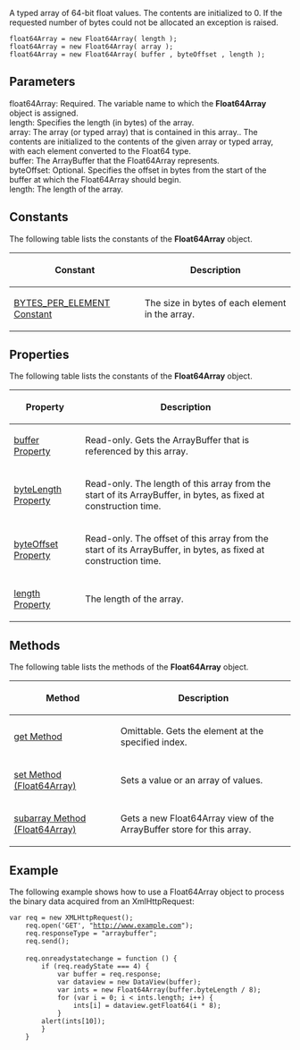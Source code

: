 A typed array of 64-bit float values. The contents are initialized to 0. If the requested number of bytes could not be allocated an exception is raised.

 float64Array = new Float64Array( length );
 float64Array = new Float64Array( array );
 float64Array = new Float64Array( buffer , byteOffset , length );
==Parameters==
; float64Array: Required. The variable name to which the '''Float64Array''' object is assigned.
; length: Specifies the length (in bytes) of the array.
; array: The array (or typed array) that is contained in this array.. The contents are initialized to the contents of the given array or typed array, with each element converted to the Float64 type.
; buffer: The ArrayBuffer that the Float64Array represents.
; byteOffset: Optional. Specifies the offset in bytes from the start of the buffer at which the Float64Array should begin.
; length: The length of the array.

==Constants==
The following table lists the constants of the '''Float64Array''' object.

{| class='wikitable'
|-
! Constant
! Description
|-
| [[javascript/Float64Array/BYTES PER ELEMENT|BYTES_PER_ELEMENT Constant]]
| The size in bytes of each element in the array.
|}

==Properties==
The following table lists the constants of the '''Float64Array''' object.

{| class='wikitable'
|-
! Property
! Description
|-
| [[javascript/Float64Array/byteLength|buffer Property]]
| Read-only. Gets the ArrayBuffer that is referenced by this array.
|-
| [[javascript/Float64Array/byteLength|byteLength Property]]
| Read-only. The length of this array from the start of its ArrayBuffer, in bytes, as fixed at construction time.
|-
| [[javascript/Float64Array/length|byteOffset Property]]
| Read-only. The offset of this array from the start of its ArrayBuffer, in bytes, as fixed at construction time.
|-
| [[javascript/Float64Array/length|length Property]]
| The length of the array.
|}

==Methods==
The following table lists the methods of the '''Float64Array''' object.

{| class='wikitable'
|-
! Method
! Description
|-
| [[javascript/Float64Array/get|get Method]]
| Omittable. Gets the element at the specified index.
|-
| [[javascript/Float64Array/set|set Method (Float64Array)]]
| Sets a value or an array of values.
|-
| [[javascript/Float64Array/subarray|subarray Method (Float64Array)]]
| Gets a new Float64Array view of the ArrayBuffer store for this array.
|}

==Example==
The following example shows how to use a Float64Array object to process the binary data acquired from an XmlHttpRequest:

 var req = new XMLHttpRequest();
     req.open('GET', "http://www.example.com");
     req.responseType = "arraybuffer";
     req.send();
 
     req.onreadystatechange = function () {
         if (req.readyState === 4) {
             var buffer = req.response;
             var dataview = new DataView(buffer);
             var ints = new Float64Array(buffer.byteLength / 8);
             for (var i = 0; i &lt; ints.length; i++) {
                 ints[i] = dataview.getFloat64(i * 8);
             }
         alert(ints[10]);
         }
     }

